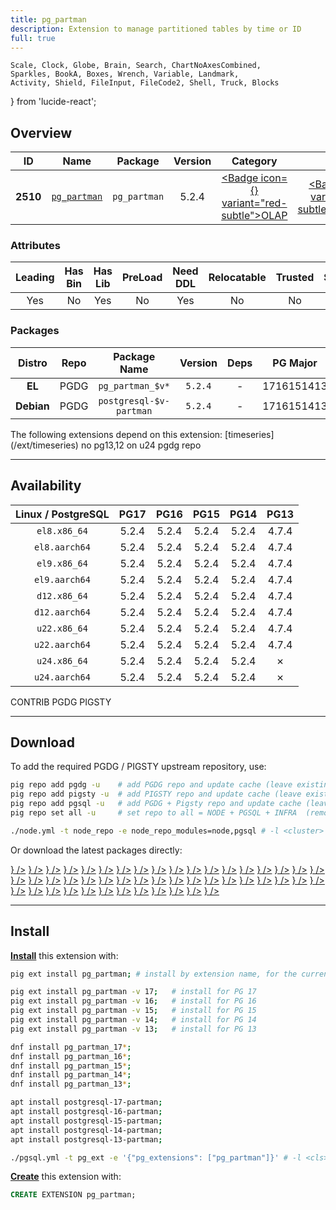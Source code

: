 ```yaml
---
title: pg_partman
description: Extension to manage partitioned tables by time or ID
full: true
---
```


    Scale, Clock, Globe, Brain, Search, ChartNoAxesCombined,
    Sparkles, BookA, Boxes, Wrench, Variable, Landmark,
    Activity, Shield, FileInput, FileCode2, Shell, Truck, Blocks
} from 'lucide-react';

## Overview

| <TooltipIconButton tooltip="Extension unique identifier" side="top">ID</TooltipIconButton> | <TooltipIconButton tooltip="Extension name" side="top">Name</TooltipIconButton> | <TooltipIconButton tooltip="Package name for installation" side="top">Package</TooltipIconButton> | <TooltipIconButton tooltip="Latest available extension version" side="top">Version</TooltipIconButton> | <TooltipIconButton tooltip="Extension category" side="top">Category</TooltipIconButton> | <TooltipIconButton tooltip="Open source license" side="top">License</TooltipIconButton> | <TooltipIconButton tooltip="Programming language" side="top">Lang</TooltipIconButton> |
|:--------:|:--------:|:----------:|:--------------:|:---------------------------------------:|:------------------------------------------------------:|:----:|
| **2510** | [`pg_partman`](https://github.com/pgpartman/pg_partman) | `pg_partman` | 5.2.4 | <a href="/ext/olap" className="no-underline"><Badge icon={<ChartNoAxesCombined />} variant="red-subtle">OLAP</Badge></a> | <a href="/ext/list/license#postgresql" className="no-underline"><Badge icon={<Scale />} variant="blue-subtle">PostgreSQL</Badge></a> | <a href="/ext/list/lang#c"><Badge icon={<FileCode2 />} variant="blue-subtle">C</Badge></a> |

### Attributes

| <TooltipIconButton tooltip="The Primary Leading extension in the Package" side="top">Leading</TooltipIconButton> | <TooltipIconButton tooltip="Contains binary utils" side="top">Has Bin</TooltipIconButton> | <TooltipIconButton tooltip="Contains .so shared library files" side="top">Has Lib</TooltipIconButton> | <TooltipIconButton tooltip="Requires preloading via shared_preload_libraries" side="top">PreLoad</TooltipIconButton> | <TooltipIconButton tooltip="Requires CREATE EXTENSION DDL command" side="top">Need DDL</TooltipIconButton> | <TooltipIconButton tooltip="Can be installed in any schema" side="top">Relocatable</TooltipIconButton> | <TooltipIconButton tooltip="Can be created by non-superuser" side="top">Trusted</TooltipIconButton> | <TooltipIconButton tooltip="Schemas used by this extension" side="top">Schemas</TooltipIconButton> |
|:-------:|:-------:|:-------:|:-------:|:--------:|:-----------:|:-------:|:-------:|
| Yes | No | Yes | No | Yes | No | No | - |

### Packages

| <TooltipIconButton tooltip="Linux distribution family, EL or Debian" side="top">Distro</TooltipIconButton> | <TooltipIconButton tooltip="Package repository" side="top">Repo</TooltipIconButton> | <TooltipIconButton tooltip="The RPM/DEB Package Name Pattern (replace $v with real pg major)" side="top">Package Name</TooltipIconButton> | <TooltipIconButton tooltip="Latest package version" side="top">Version</TooltipIconButton> | <TooltipIconButton tooltip="RPM/DEB Package dependencies" side="top">Deps</TooltipIconButton> | <TooltipIconButton tooltip="Available in these PostgreSQL Major Versions" side="top">PG Major</TooltipIconButton> |
|:----------:|:--------:|:------------------------:|:-----------:|:------------:|:------------------:|
|   **EL**   | <Badge variant="blue-subtle"><span className="font-bold">PGDG</span></Badge> | `pg_partman_$v*` | `5.2.4` | - | <Badge variant="green-subtle">17</Badge><Badge variant="green-subtle">16</Badge><Badge variant="green-subtle">15</Badge><Badge variant="green-subtle">14</Badge><Badge variant="green-subtle">13</Badge> |
| **Debian** | <Badge variant="blue-subtle"><span className="font-bold">PGDG</span></Badge> | `postgresql-$v-partman` | `5.2.4` | - | <Badge variant="green-subtle">17</Badge><Badge variant="green-subtle">16</Badge><Badge variant="green-subtle">15</Badge><Badge variant="green-subtle">14</Badge><Badge variant="green-subtle">13</Badge> |


<Callout title="Dependent Extensions" type="info">
    The following extensions depend on this extension: [timeseries](/ext/timeseries)
</Callout>

<Callout title="Comments" type="info">
    no pg13,12 on u24 pgdg repo
</Callout>


------

## Availability

| <TooltipIconButton tooltip="Linux Distro Arch / PostgreSQL Major Version" side="top">Linux / PostgreSQL </TooltipIconButton> | **PG17** | **PG16** | **PG15** | **PG14** | **PG13** |
|:-----:|:-----:|:-----:|:-----:|:-----:|:-----:|
| `el8.x86_64` | <Badge variant="blue-subtle">5.2.4</Badge> | <Badge variant="blue-subtle">5.2.4</Badge> | <Badge variant="blue-subtle">5.2.4</Badge> | <Badge variant="blue-subtle">5.2.4</Badge> | <Badge variant="blue-subtle">4.7.4</Badge> |
| `el8.aarch64` | <Badge variant="blue-subtle">5.2.4</Badge> | <Badge variant="blue-subtle">5.2.4</Badge> | <Badge variant="blue-subtle">5.2.4</Badge> | <Badge variant="blue-subtle">5.2.4</Badge> | <Badge variant="blue-subtle">4.7.4</Badge> |
| `el9.x86_64` | <Badge variant="blue-subtle">5.2.4</Badge> | <Badge variant="blue-subtle">5.2.4</Badge> | <Badge variant="blue-subtle">5.2.4</Badge> | <Badge variant="blue-subtle">5.2.4</Badge> | <Badge variant="blue-subtle">4.7.4</Badge> |
| `el9.aarch64` | <Badge variant="blue-subtle">5.2.4</Badge> | <Badge variant="blue-subtle">5.2.4</Badge> | <Badge variant="blue-subtle">5.2.4</Badge> | <Badge variant="blue-subtle">5.2.4</Badge> | <Badge variant="blue-subtle">4.7.4</Badge> |
| `d12.x86_64` | <Badge variant="blue-subtle">5.2.4</Badge> | <Badge variant="blue-subtle">5.2.4</Badge> | <Badge variant="blue-subtle">5.2.4</Badge> | <Badge variant="blue-subtle">5.2.4</Badge> | <Badge variant="blue-subtle">4.7.4</Badge> |
| `d12.aarch64` | <Badge variant="blue-subtle">5.2.4</Badge> | <Badge variant="blue-subtle">5.2.4</Badge> | <Badge variant="blue-subtle">5.2.4</Badge> | <Badge variant="blue-subtle">5.2.4</Badge> | <Badge variant="blue-subtle">4.7.4</Badge> |
| `u22.x86_64` | <Badge variant="blue-subtle">5.2.4</Badge> | <Badge variant="blue-subtle">5.2.4</Badge> | <Badge variant="blue-subtle">5.2.4</Badge> | <Badge variant="blue-subtle">5.2.4</Badge> | <Badge variant="blue-subtle">4.7.4</Badge> |
| `u22.aarch64` | <Badge variant="blue-subtle">5.2.4</Badge> | <Badge variant="blue-subtle">5.2.4</Badge> | <Badge variant="blue-subtle">5.2.4</Badge> | <Badge variant="blue-subtle">5.2.4</Badge> | <Badge variant="blue-subtle">4.7.4</Badge> |
| `u24.x86_64` | <Badge variant="blue-subtle">5.2.4</Badge> | <Badge variant="blue-subtle">5.2.4</Badge> | <Badge variant="blue-subtle">5.2.4</Badge> | <Badge variant="blue-subtle">5.2.4</Badge> | <Badge variant="red-subtle">✗</Badge> |
| `u24.aarch64` | <Badge variant="blue-subtle">5.2.4</Badge> | <Badge variant="blue-subtle">5.2.4</Badge> | <Badge variant="blue-subtle">5.2.4</Badge> | <Badge variant="blue-subtle">5.2.4</Badge> | <Badge variant="red-subtle">✗</Badge> |

<Badge variant="green-subtle"><span className="font-black">CONTRIB</span></Badge> <Badge variant="blue-subtle"><span className="font-black">PGDG</span></Badge> <Badge variant="amber-subtle"><span className="font-black">PIGSTY</span></Badge>

------

## Download

To add the required PGDG / PIGSTY upstream repository, use:

```bash tab="pig"
pig repo add pgdg -u    # add PGDG repo and update cache (leave existing repos)
pig repo add pigsty -u  # add PIGSTY repo and update cache (leave existing repos)
pig repo add pgsql -u   # add PGDG + Pigsty repo and update cache (leave existing repos)
pig repo set all -u     # set repo to all = NODE + PGSQL + INFRA  (remove existing repos)
```
```bash tab="pigsty"
./node.yml -t node_repo -e node_repo_modules=node,pgsql # -l <cluster>
```

Or download the latest packages directly:

<Files>
    <Folder name="el8.x86_64">
        <a href="https://download.postgresql.org/pub/repos/yum/17/redhat/rhel-8-x86_64/pg_partman_17-5.2.4-1PGDG.rhel8.x86_64.rpm"><File name="pg_partman_17-5.2.4-1PGDG.rhel8.x86_64.rpm" icon={<Package className="text-emerald-500" />} /></a>
        <a href="https://download.postgresql.org/pub/repos/yum/16/redhat/rhel-8-x86_64/pg_partman_16-5.2.4-1PGDG.rhel8.x86_64.rpm"><File name="pg_partman_16-5.2.4-1PGDG.rhel8.x86_64.rpm" icon={<Package className="text-emerald-500" />} /></a>
        <a href="https://download.postgresql.org/pub/repos/yum/15/redhat/rhel-8-x86_64/pg_partman_15-5.2.4-1PGDG.rhel8.x86_64.rpm"><File name="pg_partman_15-5.2.4-1PGDG.rhel8.x86_64.rpm" icon={<Package className="text-emerald-500" />} /></a>
        <a href="https://download.postgresql.org/pub/repos/yum/14/redhat/rhel-8-x86_64/pg_partman_14-5.2.4-1PGDG.rhel8.x86_64.rpm"><File name="pg_partman_14-5.2.4-1PGDG.rhel8.x86_64.rpm" icon={<Package className="text-emerald-500" />} /></a>
        <a href="https://download.postgresql.org/pub/repos/yum/13/redhat/rhel-8-x86_64/pg_partman_13-4.7.4-1PGDG.rhel8.x86_64.rpm"><File name="pg_partman_13-4.7.4-1PGDG.rhel8.x86_64.rpm" icon={<Package className="text-emerald-500" />} /></a>
    </Folder>
    <Folder name="el8.aarch64">
        <a href="https://download.postgresql.org/pub/repos/yum/17/redhat/rhel-8-aarch64/pg_partman_17-5.2.4-1PGDG.rhel8.aarch64.rpm"><File name="pg_partman_17-5.2.4-1PGDG.rhel8.aarch64.rpm" icon={<Package className="text-orange-500" />} /></a>
        <a href="https://download.postgresql.org/pub/repos/yum/16/redhat/rhel-8-aarch64/pg_partman_16-5.2.4-1PGDG.rhel8.aarch64.rpm"><File name="pg_partman_16-5.2.4-1PGDG.rhel8.aarch64.rpm" icon={<Package className="text-orange-500" />} /></a>
        <a href="https://download.postgresql.org/pub/repos/yum/15/redhat/rhel-8-aarch64/pg_partman_15-5.2.4-1PGDG.rhel8.aarch64.rpm"><File name="pg_partman_15-5.2.4-1PGDG.rhel8.aarch64.rpm" icon={<Package className="text-orange-500" />} /></a>
        <a href="https://download.postgresql.org/pub/repos/yum/14/redhat/rhel-8-aarch64/pg_partman_14-5.2.4-1PGDG.rhel8.aarch64.rpm"><File name="pg_partman_14-5.2.4-1PGDG.rhel8.aarch64.rpm" icon={<Package className="text-orange-500" />} /></a>
        <a href="https://download.postgresql.org/pub/repos/yum/13/redhat/rhel-8-aarch64/pg_partman_13-4.7.4-1PGDG.rhel8.aarch64.rpm"><File name="pg_partman_13-4.7.4-1PGDG.rhel8.aarch64.rpm" icon={<Package className="text-orange-500" />} /></a>
    </Folder>
    <Folder name="el9.x86_64">
        <a href="https://download.postgresql.org/pub/repos/yum/17/redhat/rhel-9-x86_64/pg_partman_17-5.2.4-1PGDG.rhel9.x86_64.rpm"><File name="pg_partman_17-5.2.4-1PGDG.rhel9.x86_64.rpm" icon={<Package className="text-emerald-500" />} /></a>
        <a href="https://download.postgresql.org/pub/repos/yum/16/redhat/rhel-9-x86_64/pg_partman_16-5.2.4-1PGDG.rhel9.x86_64.rpm"><File name="pg_partman_16-5.2.4-1PGDG.rhel9.x86_64.rpm" icon={<Package className="text-emerald-500" />} /></a>
        <a href="https://download.postgresql.org/pub/repos/yum/15/redhat/rhel-9-x86_64/pg_partman_15-5.2.4-1PGDG.rhel9.x86_64.rpm"><File name="pg_partman_15-5.2.4-1PGDG.rhel9.x86_64.rpm" icon={<Package className="text-emerald-500" />} /></a>
        <a href="https://download.postgresql.org/pub/repos/yum/14/redhat/rhel-9-x86_64/pg_partman_14-5.2.4-1PGDG.rhel9.x86_64.rpm"><File name="pg_partman_14-5.2.4-1PGDG.rhel9.x86_64.rpm" icon={<Package className="text-emerald-500" />} /></a>
        <a href="https://download.postgresql.org/pub/repos/yum/13/redhat/rhel-9-x86_64/pg_partman_13-4.7.4-1PGDG.rhel9.x86_64.rpm"><File name="pg_partman_13-4.7.4-1PGDG.rhel9.x86_64.rpm" icon={<Package className="text-emerald-500" />} /></a>
    </Folder>
    <Folder name="el9.aarch64">
        <a href="https://download.postgresql.org/pub/repos/yum/17/redhat/rhel-9-aarch64/pg_partman_17-5.2.4-1PGDG.rhel9.aarch64.rpm"><File name="pg_partman_17-5.2.4-1PGDG.rhel9.aarch64.rpm" icon={<Package className="text-orange-500" />} /></a>
        <a href="https://download.postgresql.org/pub/repos/yum/16/redhat/rhel-9-aarch64/pg_partman_16-5.2.4-1PGDG.rhel9.aarch64.rpm"><File name="pg_partman_16-5.2.4-1PGDG.rhel9.aarch64.rpm" icon={<Package className="text-orange-500" />} /></a>
        <a href="https://download.postgresql.org/pub/repos/yum/15/redhat/rhel-9-aarch64/pg_partman_15-5.2.4-1PGDG.rhel9.aarch64.rpm"><File name="pg_partman_15-5.2.4-1PGDG.rhel9.aarch64.rpm" icon={<Package className="text-orange-500" />} /></a>
        <a href="https://download.postgresql.org/pub/repos/yum/14/redhat/rhel-9-aarch64/pg_partman_14-5.2.4-1PGDG.rhel9.aarch64.rpm"><File name="pg_partman_14-5.2.4-1PGDG.rhel9.aarch64.rpm" icon={<Package className="text-orange-500" />} /></a>
        <a href="https://download.postgresql.org/pub/repos/yum/13/redhat/rhel-9-aarch64/pg_partman_13-4.7.4-1PGDG.rhel9.aarch64.rpm"><File name="pg_partman_13-4.7.4-1PGDG.rhel9.aarch64.rpm" icon={<Package className="text-orange-500" />} /></a>
    </Folder>
    <Folder name="d12.x86_64">
        <a href="https://apt.postgresql.org/pub/repos/apt/pool/main/p/pg-partman/postgresql-17-partman_5.2.4-1.pgdg120+1_arm64.deb"><File name="postgresql-17-partman_5.2.4-1.pgdg120+1_arm64.deb" icon={<Box className="text-emerald-500" />} /></a>
        <a href="https://apt.postgresql.org/pub/repos/apt/pool/main/p/pg-partman/postgresql-16-partman_5.2.4-1.pgdg120+1_arm64.deb"><File name="postgresql-16-partman_5.2.4-1.pgdg120+1_arm64.deb" icon={<Box className="text-emerald-500" />} /></a>
        <a href="https://apt.postgresql.org/pub/repos/apt/pool/main/p/pg-partman/postgresql-15-partman_5.2.4-1.pgdg120+1_arm64.deb"><File name="postgresql-15-partman_5.2.4-1.pgdg120+1_arm64.deb" icon={<Box className="text-emerald-500" />} /></a>
        <a href="https://apt.postgresql.org/pub/repos/apt/pool/main/p/pg-partman/postgresql-14-partman_5.2.4-1.pgdg120+1_arm64.deb"><File name="postgresql-14-partman_5.2.4-1.pgdg120+1_arm64.deb" icon={<Box className="text-emerald-500" />} /></a>
        <a href="https://apt.postgresql.org/pub/repos/apt/pool/main/p/pg-partman/postgresql-13-partman_4.7.4-2.pgdg120+1_arm64.deb"><File name="postgresql-13-partman_4.7.4-2.pgdg120+1_arm64.deb" icon={<Box className="text-emerald-500" />} /></a>
    </Folder>
    <Folder name="d12.aarch64">
        <a href="https://apt.postgresql.org/pub/repos/apt/pool/main/p/pg-partman/postgresql-17-partman_5.2.4-1.pgdg120+1_amd64.deb"><File name="postgresql-17-partman_5.2.4-1.pgdg120+1_amd64.deb" icon={<Box className="text-orange-500" />} /></a>
        <a href="https://apt.postgresql.org/pub/repos/apt/pool/main/p/pg-partman/postgresql-16-partman_5.2.4-1.pgdg120+1_amd64.deb"><File name="postgresql-16-partman_5.2.4-1.pgdg120+1_amd64.deb" icon={<Box className="text-orange-500" />} /></a>
        <a href="https://apt.postgresql.org/pub/repos/apt/pool/main/p/pg-partman/postgresql-15-partman_5.2.4-1.pgdg120+1_amd64.deb"><File name="postgresql-15-partman_5.2.4-1.pgdg120+1_amd64.deb" icon={<Box className="text-orange-500" />} /></a>
        <a href="https://apt.postgresql.org/pub/repos/apt/pool/main/p/pg-partman/postgresql-14-partman_5.2.4-1.pgdg120+1_amd64.deb"><File name="postgresql-14-partman_5.2.4-1.pgdg120+1_amd64.deb" icon={<Box className="text-orange-500" />} /></a>
        <a href="https://apt.postgresql.org/pub/repos/apt/pool/main/p/pg-partman/postgresql-13-partman_4.7.4-2.pgdg120+1_amd64.deb"><File name="postgresql-13-partman_4.7.4-2.pgdg120+1_amd64.deb" icon={<Box className="text-orange-500" />} /></a>
    </Folder>
    <Folder name="u22.x86_64">
        <a href="https://apt.postgresql.org/pub/repos/apt/pool/main/p/pg-partman/postgresql-17-partman_5.2.4-1.pgdg22.04+1_amd64.deb"><File name="postgresql-17-partman_5.2.4-1.pgdg22.04+1_amd64.deb" icon={<Box className="text-emerald-500" />} /></a>
        <a href="https://apt.postgresql.org/pub/repos/apt/pool/main/p/pg-partman/postgresql-16-partman_5.2.4-1.pgdg22.04+1_amd64.deb"><File name="postgresql-16-partman_5.2.4-1.pgdg22.04+1_amd64.deb" icon={<Box className="text-emerald-500" />} /></a>
        <a href="https://apt.postgresql.org/pub/repos/apt/pool/main/p/pg-partman/postgresql-15-partman_5.2.4-1.pgdg22.04+1_amd64.deb"><File name="postgresql-15-partman_5.2.4-1.pgdg22.04+1_amd64.deb" icon={<Box className="text-emerald-500" />} /></a>
        <a href="https://apt.postgresql.org/pub/repos/apt/pool/main/p/pg-partman/postgresql-14-partman_5.2.4-1.pgdg22.04+1_amd64.deb"><File name="postgresql-14-partman_5.2.4-1.pgdg22.04+1_amd64.deb" icon={<Box className="text-emerald-500" />} /></a>
        <a href="https://apt.postgresql.org/pub/repos/apt/pool/main/p/pg-partman/postgresql-13-partman_4.7.4-2.pgdg22.04+1_amd64.deb"><File name="postgresql-13-partman_4.7.4-2.pgdg22.04+1_amd64.deb" icon={<Box className="text-emerald-500" />} /></a>
    </Folder>
    <Folder name="u22.aarch64">
        <a href="https://apt.postgresql.org/pub/repos/apt/pool/main/p/pg-partman/postgresql-17-partman_5.2.4-1.pgdg22.04+1_arm64.deb"><File name="postgresql-17-partman_5.2.4-1.pgdg22.04+1_arm64.deb" icon={<Box className="text-orange-500" />} /></a>
        <a href="https://apt.postgresql.org/pub/repos/apt/pool/main/p/pg-partman/postgresql-16-partman_5.2.4-1.pgdg22.04+1_arm64.deb"><File name="postgresql-16-partman_5.2.4-1.pgdg22.04+1_arm64.deb" icon={<Box className="text-orange-500" />} /></a>
        <a href="https://apt.postgresql.org/pub/repos/apt/pool/main/p/pg-partman/postgresql-15-partman_5.2.4-1.pgdg22.04+1_arm64.deb"><File name="postgresql-15-partman_5.2.4-1.pgdg22.04+1_arm64.deb" icon={<Box className="text-orange-500" />} /></a>
        <a href="https://apt.postgresql.org/pub/repos/apt/pool/main/p/pg-partman/postgresql-14-partman_5.2.4-1.pgdg22.04+1_arm64.deb"><File name="postgresql-14-partman_5.2.4-1.pgdg22.04+1_arm64.deb" icon={<Box className="text-orange-500" />} /></a>
        <a href="https://apt.postgresql.org/pub/repos/apt/pool/main/p/pg-partman/postgresql-13-partman_4.7.4-2.pgdg22.04+1_arm64.deb"><File name="postgresql-13-partman_4.7.4-2.pgdg22.04+1_arm64.deb" icon={<Box className="text-orange-500" />} /></a>
    </Folder>
    <Folder name="u24.x86_64">
        <a href="https://apt.postgresql.org/pub/repos/apt/pool/main/p/pg-partman/postgresql-17-partman_5.2.4-1.pgdg24.04+1_amd64.deb"><File name="postgresql-17-partman_5.2.4-1.pgdg24.04+1_amd64.deb" icon={<Box className="text-emerald-500" />} /></a>
        <a href="https://apt.postgresql.org/pub/repos/apt/pool/main/p/pg-partman/postgresql-16-partman_5.2.4-1.pgdg24.04+1_amd64.deb"><File name="postgresql-16-partman_5.2.4-1.pgdg24.04+1_amd64.deb" icon={<Box className="text-emerald-500" />} /></a>
        <a href="https://apt.postgresql.org/pub/repos/apt/pool/main/p/pg-partman/postgresql-15-partman_5.2.4-1.pgdg24.04+1_amd64.deb"><File name="postgresql-15-partman_5.2.4-1.pgdg24.04+1_amd64.deb" icon={<Box className="text-emerald-500" />} /></a>
        <a href="https://apt.postgresql.org/pub/repos/apt/pool/main/p/pg-partman/postgresql-14-partman_5.2.4-1.pgdg24.04+1_amd64.deb"><File name="postgresql-14-partman_5.2.4-1.pgdg24.04+1_amd64.deb" icon={<Box className="text-emerald-500" />} /></a>
    </Folder>
    <Folder name="u24.aarch64">
        <a href="https://apt.postgresql.org/pub/repos/apt/pool/main/p/pg-partman/postgresql-17-partman_5.2.4-1.pgdg24.04+1_arm64.deb"><File name="postgresql-17-partman_5.2.4-1.pgdg24.04+1_arm64.deb" icon={<Box className="text-orange-500" />} /></a>
        <a href="https://apt.postgresql.org/pub/repos/apt/pool/main/p/pg-partman/postgresql-16-partman_5.2.4-1.pgdg24.04+1_arm64.deb"><File name="postgresql-16-partman_5.2.4-1.pgdg24.04+1_arm64.deb" icon={<Box className="text-orange-500" />} /></a>
        <a href="https://apt.postgresql.org/pub/repos/apt/pool/main/p/pg-partman/postgresql-15-partman_5.2.4-1.pgdg24.04+1_arm64.deb"><File name="postgresql-15-partman_5.2.4-1.pgdg24.04+1_arm64.deb" icon={<Box className="text-orange-500" />} /></a>
        <a href="https://apt.postgresql.org/pub/repos/apt/pool/main/p/pg-partman/postgresql-14-partman_5.2.4-1.pgdg24.04+1_arm64.deb"><File name="postgresql-14-partman_5.2.4-1.pgdg24.04+1_arm64.deb" icon={<Box className="text-orange-500" />} /></a>
    </Folder>
</Files>

------

## Install

[**Install**](/docs/pgsql/ext/install) this extension with:

```bash tab="pig"
pig ext install pg_partman; # install by extension name, for the current active PG version

pig ext install pg_partman -v 17;   # install for PG 17
pig ext install pg_partman -v 16;   # install for PG 16
pig ext install pg_partman -v 15;   # install for PG 15
pig ext install pg_partman -v 14;   # install for PG 14
pig ext install pg_partman -v 13;   # install for PG 13
```
```bash tab="yum" 
dnf install pg_partman_17*;
dnf install pg_partman_16*;
dnf install pg_partman_15*;
dnf install pg_partman_14*;
dnf install pg_partman_13*;
```
```bash tab="apt" 
apt install postgresql-17-partman;
apt install postgresql-16-partman;
apt install postgresql-15-partman;
apt install postgresql-14-partman;
apt install postgresql-13-partman;
```
```bash tab="ansible"
./pgsql.yml -t pg_ext -e '{"pg_extensions": ["pg_partman"]}' # -l <cls>
```

[**Create**](/docs/pgsql/ext/create) this extension with:

```sql
CREATE EXTENSION pg_partman;
```


